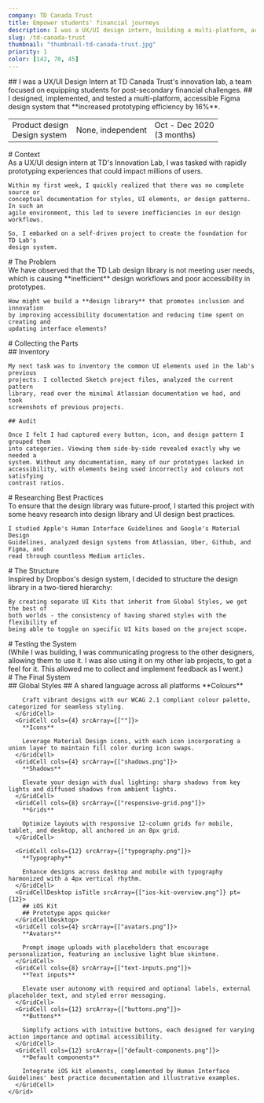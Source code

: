 ```yaml
---
company: TD Canada Trust
title: Empower students' financial journeys
description: I was a UX/UI design intern, building a multi-platform, accessible Figma design system that increased prototyping efficiency by 16%.
slug: /td-canada-trust
thumbnail: "thumbnail-td-canada-trust.jpg"
priority: 1
color: [142, 70, 45]
---
```


<Intro>
  ## I was a UX/UI Design Intern at <AutoLink light to="https://www.td.com/ca/en/personal-banking">TD Canada Trust's</AutoLink> innovation lab, a team focused on equipping students for post-secondary financial challenges.
  ## I designed, implemented, and tested a multi-platform, accessible Figma design system that **increased prototyping efficiency by 16%**.

  <Table>
    <td>
      Product design<br />
      Design system
    </td>
    <td>None, independent</td>
    <td>
      Oct - Dec 2020<br />
      (3 months)
    </td>
  </Table>
</Intro>

<section>
  # Context

  <section>
    As a UX/UI design intern at TD's Innovation Lab, I was tasked with rapidly
    prototyping experiences that could impact millions of users.

    Within my first week, I quickly realized that there was no complete source or
    conceptual documentation for styles, UI elements, or design patterns. In such an
    agile environment, this led to severe inefficiencies in our design
    workflows.

    So, I embarked on a self-driven project to create the foundation for TD Lab's
    design system.
  </section>
</section>

<section>
  # The Problem

  <section>
    We have observed that the TD Lab design library is not meeting user needs, which
    is causing **inefficient** design workflows and poor accessibility in
    prototypes.

    How might we build a **design library** that promotes inclusion and innovation
    by improving accessibility documentation and reducing time spent on creating and
    updating interface elements?
  </section>
</section>

<section>
  # Collecting the Parts

  <section>
    ## Inventory

    My next task was to inventory the common UI elements used in the lab's previous
    projects. I collected Sketch project files, analyzed the current pattern
    library, read over the minimal Atlassian documentation we had, and took
    screenshots of previous projects.

    ## Audit

    Once I felt I had captured every button, icon, and design pattern I grouped them
    into categories. Viewing them side-by-side revealed exactly why we needed a
    system. Without any documentation, many of our prototypes lacked in
    accessibility, with elements being used incorrectly and colours not satisfying
    contrast ratios.
  </section>
</section>

<section>
  # Researching Best Practices

  <section>
    To ensure that the design library was future-proof, I started this project with
    some heavy research into design library and UI design best practices.

    I studied Apple's Human Interface Guidelines and Google's Material Design
    Guidelines, analyzed design systems from Atlassian, Uber, Github, and Figma, and
    read through countless Medium articles.
  </section>
</section>

<section>
  # The Structure

  <section>
    Inspired by Dropbox's design system, I decided to structure the design library
    in a two-tiered hierarchy:

    By creating separate UI Kits that inherit from Global Styles, we get the best of
    both worlds - the consistency of having shared styles with the flexibility of
    being able to toggle on specific UI kits based on the project scope.
  </section>
</section>

<section>
  # Testing the System

  <section>
    (While I was building, I was communicating progress to the other designers, allowing them to use it. I was also using it on my other lab projects, to get a feel for it. This allowed me to collect and implement feedback as I went.)
  </section>
</section>

<section>
  # The Final System

  <section>
    <Grid>
      <GridCellDesktop isTitle srcArray={["global-styles-overview.png"]} pt={12}>
        ## Global Styles
        ## A shared language across all platforms
      </GridCellDesktop>
      <GridCell cols={8} srcArray={["colour-palette.png"]}>
        **Colours**

        Craft vibrant designs with our WCAG 2.1 compliant colour palette, categorized for seamless styling.
      </GridCell>
      <GridCell cols={4} srcArray={[""]}>
        **Icons**
        
        Leverage Material Design icons, with each icon incorporating a union layer to maintain fill color during icon swaps.
      </GridCell>
      <GridCell cols={4} srcArray={["shadows.png"]}>
        **Shadows**
        
        Elevate your design with dual lighting: sharp shadows from key lights and diffused shadows from ambient lights.
      </GridCell>
      <GridCell cols={8} srcArray={["responsive-grid.png"]}>
        **Grids**

        Optimize layouts with responsive 12-column grids for mobile, tablet, and desktop, all anchored in an 8px grid.
      </GridCell>
      
      <GridCell cols={12} srcArray={["typography.png"]}>
        **Typography**
        
        Enhance designs across desktop and mobile with typography harmonized with a 4px vertical rhythm.
      </GridCell>      
      <GridCellDesktop isTitle srcArray={["ios-kit-overview.png"]} pt={12}>
        ## iOS Kit
        ## Prototype apps quicker
      </GridCellDesktop>
      <GridCell cols={4} srcArray={["avatars.png"]}>
        **Avatars**

        Prompt image uploads with placeholders that encourage personalization, featuring an inclusive light blue skintone.
      </GridCell>
      <GridCell cols={8} srcArray={["text-inputs.png"]}>
        **Text inputs**
        
        Elevate user autonomy with required and optional labels, external placeholder text, and styled error messaging.
      </GridCell>
      <GridCell cols={12} srcArray={["buttons.png"]}>
        **Buttons**

        Simplify actions with intuitive buttons, each designed for varying action importance and optimal accessibility.
      </GridCell>
      <GridCell cols={12} srcArray={["default-components.png"]}>
        **Default components**
        
        Integrate iOS kit elements, complemented by Human Interface Guidelines' best practice documentation and illustrative examples.
      </GridCell>
    </Grid>
  </section>
</section>